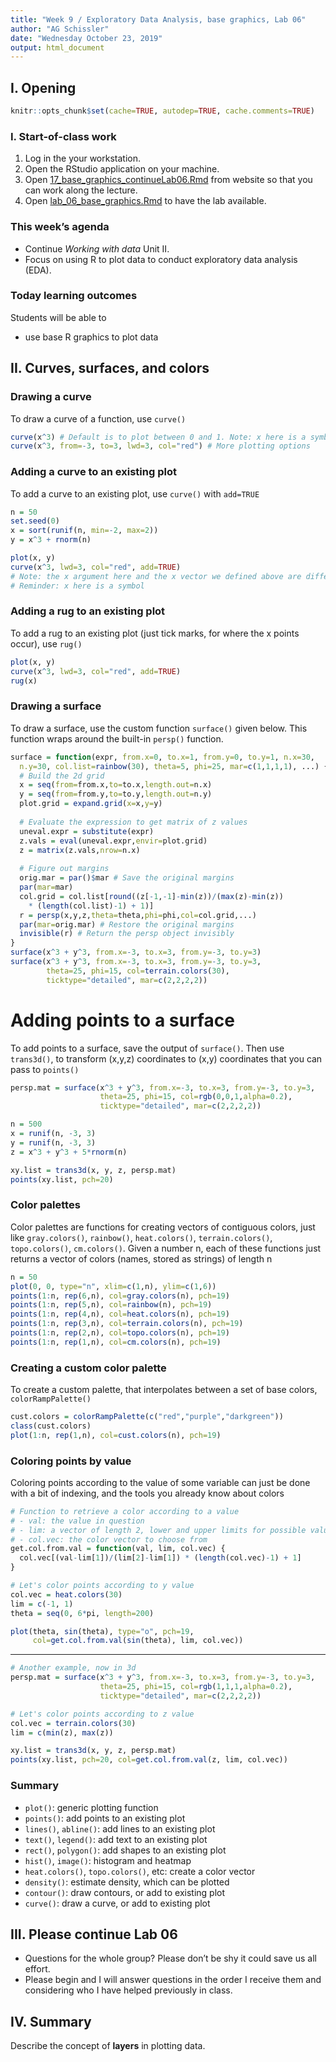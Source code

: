 ```yaml
---
title: "Week 9 / Exploratory Data Analysis, base graphics, Lab 06"
author: "AG Schissler"
date: "Wednesday October 23, 2019"
output: html_document
---
```


## I. Opening 

```r
knitr::opts_chunk$set(cache=TRUE, autodep=TRUE, cache.comments=TRUE)
```

### I. Start-of-class work

1. Log in the your workstation.
2. Open the RStudio application on your machine.
3. Open [17_base_graphics_continueLab06.Rmd](https://github.com/grizant/STAT445/blob/master/meeting_agendas/17_base_graphics_continueLab06.Rmd) from website so that you can work along the lecture.
4. Open [lab_06_base_graphics.Rmd](https://github.com/grizant/STAT445/blob/master/labs/lab_06_base_graphics.Rmd) to have the lab available.

### This week's agenda

- Continue *Working with data* Unit II.
- Focus on using R to plot data to conduct exploratory data analysis (EDA).

### Today learning outcomes

Students will be able to

- use base R graphics to plot data

## II. Curves, surfaces, and colors

### Drawing a curve

To draw a curve of a function, use `curve()`

```r
curve(x^3) # Default is to plot between 0 and 1. Note: x here is a symbol
curve(x^3, from=-3, to=3, lwd=3, col="red") # More plotting options
```

### Adding a curve to an existing plot


To add a curve to an existing plot, use `curve()` with `add=TRUE`

```r
n = 50
set.seed(0)
x = sort(runif(n, min=-2, max=2))
y = x^3 + rnorm(n)

plot(x, y)
curve(x^3, lwd=3, col="red", add=TRUE)
# Note: the x argument here and the x vector we defined above are different!
# Reminder: x here is a symbol
```

### Adding a rug to an existing plot

To add a rug to an existing plot (just tick marks, for where the x points occur), use `rug()`

```r
plot(x, y)
curve(x^3, lwd=3, col="red", add=TRUE) 
rug(x)
```

### Drawing a surface


To draw a surface, use the custom function `surface()` given below. This function wraps around the built-in `persp()` function.

```r
surface = function(expr, from.x=0, to.x=1, from.y=0, to.y=1, n.x=30, 
  n.y=30, col.list=rainbow(30), theta=5, phi=25, mar=c(1,1,1,1), ...) {
  # Build the 2d grid
  x = seq(from=from.x,to=to.x,length.out=n.x)
  y = seq(from=from.y,to=to.y,length.out=n.y)
  plot.grid = expand.grid(x=x,y=y)
  
  # Evaluate the expression to get matrix of z values
  uneval.expr = substitute(expr)
  z.vals = eval(uneval.expr,envir=plot.grid)
  z = matrix(z.vals,nrow=n.x)
  
  # Figure out margins
  orig.mar = par()$mar # Save the original margins
  par(mar=mar)
  col.grid = col.list[round((z[-1,-1]-min(z))/(max(z)-min(z))
    * (length(col.list)-1) + 1)]
  r = persp(x,y,z,theta=theta,phi=phi,col=col.grid,...)
  par(mar=orig.mar) # Restore the original margins
  invisible(r) # Return the persp object invisibly
}
surface(x^3 + y^3, from.x=-3, to.x=3, from.y=-3, to.y=3)
surface(x^3 + y^3, from.x=-3, to.x=3, from.y=-3, to.y=3,
        theta=25, phi=15, col=terrain.colors(30), 
        ticktype="detailed", mar=c(2,2,2,2))
```

Adding points to a surface
===

To add points to a surface, save the output of `surface()`. Then use `trans3d()`, to transform (x,y,z) coordinates to (x,y) coordinates that you can pass to `points()`

```r
persp.mat = surface(x^3 + y^3, from.x=-3, to.x=3, from.y=-3, to.y=3,
                    theta=25, phi=15, col=rgb(0,0,1,alpha=0.2),
                    ticktype="detailed", mar=c(2,2,2,2))

n = 500
x = runif(n, -3, 3)
y = runif(n, -3, 3)
z = x^3 + y^3 + 5*rnorm(n)

xy.list = trans3d(x, y, z, persp.mat)
points(xy.list, pch=20)
```

### Color palettes


Color palettes are functions for creating vectors of contiguous colors, just like `gray.colors()`, `rainbow()`, `heat.colors()`, `terrain.colors()`, `topo.colors()`, `cm.colors()`. Given a number n, each of these functions just returns a vector of colors (names, stored as strings) of length n

```r
n = 50
plot(0, 0, type="n", xlim=c(1,n), ylim=c(1,6))
points(1:n, rep(6,n), col=gray.colors(n), pch=19)
points(1:n, rep(5,n), col=rainbow(n), pch=19)
points(1:n, rep(4,n), col=heat.colors(n), pch=19)
points(1:n, rep(3,n), col=terrain.colors(n), pch=19)
points(1:n, rep(2,n), col=topo.colors(n), pch=19)
points(1:n, rep(1,n), col=cm.colors(n), pch=19)
```

### Creating a custom color palette


To create a custom palette, that interpolates between a set of base colors, `colorRampPalette()`

```r
cust.colors = colorRampPalette(c("red","purple","darkgreen"))
class(cust.colors)
plot(1:n, rep(1,n), col=cust.colors(n), pch=19)
```

### Coloring points by value 


Coloring points according to the value of some variable can just be done with a bit of indexing, and the tools you already know about colors

```r
# Function to retrieve a color according to a value
# - val: the value in question
# - lim: a vector of length 2, lower and upper limits for possible values
# - col.vec: the color vector to choose from
get.col.from.val = function(val, lim, col.vec) {
  col.vec[(val-lim[1])/(lim[2]-lim[1]) * (length(col.vec)-1) + 1]
}

# Let's color points according to y value
col.vec = heat.colors(30)
lim = c(-1, 1)
theta = seq(0, 6*pi, length=200)

plot(theta, sin(theta), type="o", pch=19, 
     col=get.col.from.val(sin(theta), lim, col.vec))
```

---

```r
# Another example, now in 3d
persp.mat = surface(x^3 + y^3, from.x=-3, to.x=3, from.y=-3, to.y=3,
                    theta=25, phi=15, col=rgb(1,1,1,alpha=0.2),
                    ticktype="detailed", mar=c(2,2,2,2))

# Let's color points according to z value
col.vec = terrain.colors(30)
lim = c(min(z), max(z))

xy.list = trans3d(x, y, z, persp.mat)
points(xy.list, pch=20, col=get.col.from.val(z, lim, col.vec))
```

### Summary

- `plot()`: generic plotting function
- `points()`: add points to an existing plot
- `lines()`, `abline()`: add lines to an existing plot
- `text()`, `legend()`: add text to an existing plot
- `rect()`, `polygon()`: add shapes to an existing plot
- `hist()`, `image()`: histogram and heatmap
- `heat.colors()`, `topo.colors()`, etc: create a color vector
- `density()`: estimate density, which can be plotted
- `contour()`: draw contours, or add to existing plot
- `curve()`: draw a curve, or add to existing plot

## III. Please continue Lab 06

- Questions for the whole group? Please don't be shy it could save us all effort.
- Please begin and I will answer questions in the order I receive them and considering who I have helped previously in class.

## IV. Summary

Describe the concept of **layers** in plotting data.
